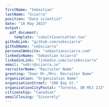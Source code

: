 ```yaml
---
firstName: "Sebastian"
lastName: "Sciarra"
position: "Data scientist"
date: "18 May 2023"
output: 
  pdf_document:
    template: "cobaltCoverLetter.tex"
githubLink: "github.com/sebsciarra"
githubName: "sebsciarra"
personalWebsite: "sebastiansciarra.com"
linkedinName: "Sebastian Sciarra"
linkedinLink: "linkedin.com/in/sebsciarra"
email: "seb\\@sciarra.io"
recruiterName: "Recruiter Name"
greeting: "Dear Mr./Mrs. Recruiter Name"
organization: "Organization Name"
organizationStreet: "200 Bay St."
organizationCityPostal: "Toronto, ON M5J 2J2"
citizenship: "Canadian"
emailClosing: "Sincerely"
---
```





\noindent
\lipsum[1]

\noindent
\lipsum[2]

\noindent
\lipsum[3]





